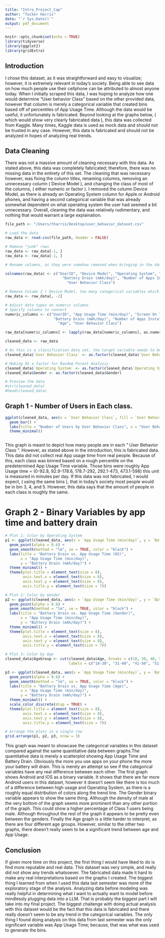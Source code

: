 ```yaml
---
title: "Intro_Project_Cap"
author: "Tucker Harris"
date: "`r Sys.Date()`"
output: pdf_document
---
```


```r
knitr::opts_chunk$set(echo = TRUE)
library(tidyverse)
library(ggplot2)
library(gridExtra)
```

## Introduction
I chose this dataset, as it was straightforward and easy to visualize; however, it is extremely relevant in today's society. Being able to see data on how much people use their cellphone can be attributed to almost anyone today. When I initially scraped this data, I was hoping to analyze how one would determine "User behavior Class" based on the other provided data, however that column is merely a categorical variable that created bins based off of percentiles of App Usage Time. Although the data would be useful, it unfortunately is fabricated. Beyond looking at the graphs below, ( which would show very clearly fabricated data ), this data was collected from Kaggle. Many times, Kaggle data is used as mock data and should not be trusted in any case. However, this data is fabricated and should not be analyzed in hopes of analyzing real trends. 

## Data Cleaning

There was not a massive amount of cleaning necessary with this data. As stated above, this data was completely fabricated; therefore, there was no missing data in the entirety of this set. The cleaning that was necessary however, was fixing the column titles, renaming columns, removing an unnecessary column ( Device Model ), and changing the class of most of the columns, ( either numeric or factor ). I removed the column Device Model, as there is already an Operating System column for Apple or Android phones, and having a second categorical variable that was already somewhat dependent on what operating system the user had seemed a bit unnecessary. Overall, cleaning the data was relatively rudimentary, and nothing that would warrant a large explaination. 




```r

file_path <- "/Users/tharris/Desktop/user_behavior_dataset.csv"

# Load the data
raw_data <- read.csv(file_path, header = FALSE)


```



```r

# Remove "junk" rows
raw_data <- raw_data[-1, ]
raw_data <- raw_data[-1, ]

# Rename columns, as they were somehow removed when bringing in the data

colnames(raw_data) <- c("UserID", "Device Model", "Operating System", "App Usage Time (min/day)", "Screen On Time (hours/day)",
                          "Battery Drain (mAh/day)", "Number of Apps Installed", "Data Usage (MB/day)", "Age", "Gender", 
                            "User Behavior Class")

# Remove Column 2 ( Device Model, too many categorical variables which don't seem necessary )
raw_data <- raw_data[, -2]

# Adjust data types on numeric columns
# Specify columns to convert
numeric_columns <- c("UserID", "App Usage Time (min/day)", "Screen On Time (hours/day)",
                      "Battery Drain (mAh/day)", "Number of Apps Installed", "Data Usage (MB/day)",
                        "Age", "User Behavior Class")

raw_data[numeric_columns] <- lapply(raw_data[numeric_columns], as.numeric)

cleaned_data <- raw_data

# As this is a classification data set, the target variable needs to be a factor
cleaned_data$`User Behavior Class` <- as.factor(cleaned_data$`User Behavior Class`)

# Making OS a factor for Random Forest Analysis
cleaned_data$`Operating System` <- as.factor(cleaned_data$`Operating System`)
cleaned_data$Gender <- as.factor(cleaned_data$Gender)
```

```r
# Preview the data
#str(cleaned_data)
#head(cleaned_data)

```

\newpage

## Graph 1 - Number of Users in Each class.

```r

ggplot(cleaned_data, aes(x = `User Behavior Class`, fill = `User Behavior Class`)) +
  geom_bar() +
  labs(title = "Number of Users by User Behavior Class", x = "User Behavior Class", y = "Count") +
  theme_minimal()



```





This graph is meant to depict how many people are in each " User Behavior Class ". However, as stated above in the introduction, this is fabricated data. This data did not collect real App usage time from real people. Because of this, each class was binned based on a rough percentile on the predetermined App Usage Time variable. Those bins were roughly App Usage time = (0-92.8, 92.9-178.6, 178.7-292, 292.1-473, 473.1-598) this unit is measured in minutes per day. If this data was not fabricated, I would expect, ( using the same bins ), that in today's society most people would be in bin 3, 4, and 5. However, this data says that the amount of people in each class is roughly the same. 



\newpage

# Graph 2 - Binary Variables by app time and battery drain

```r

# Plot 1: Color by Operating System
p1 <- ggplot(cleaned_data, aes(x = `App Usage Time (min/day)`, y = `Battery Drain (mAh/day)`, color = `Operating System`)) +  
  geom_point(alpha = 0.6) +  
  geom_smooth(method = "lm", se = TRUE, color = "black") +  
  labs(title = "Battery Drain vs. App Usage Time (OS)", 
       x = "App Usage Time (min/day)", 
       y = "Battery Drain (mAh/day)") +  
  theme_minimal() +
  theme(plot.title = element_text(size = 8), 
        axis.text.x = element_text(size = 8),  
        axis.text.y = element_text(size = 8),
        axis.title.y = element_text(size = 7))

# Plot 2: Color by Gender
p2 <- ggplot(cleaned_data, aes(x = `App Usage Time (min/day)`, y = `Battery Drain (mAh/day)`, color = Gender)) +  
  geom_point(alpha = 0.6) +  
  geom_smooth(method = "lm", se = TRUE, color = "black") +  
  labs(title = "Battery Drain vs. App Usage Time (Gender)", 
       x = "App Usage Time (min/day)", 
       y = "Battery Drain (mAh/day)") +  
  theme_minimal() +
  theme(plot.title = element_text(size = 8), 
        axis.text.x = element_text(size = 8),  
        axis.text.y = element_text(size = 8),
        axis.title.y = element_text(size = 7))

# Plot 3: Color by Age
cleaned_data$AgeGroup <- cut(cleaned_data$Age, breaks = c(18, 30, 40, 50, 60), 
                             labels = c("18-30", "31-40", "41-50", "51-60"))

p3 <- ggplot(cleaned_data, aes(x = `App Usage Time (min/day)`, y = `Battery Drain (mAh/day)`, color = AgeGroup)) +  
  geom_point(alpha = 0.6) +  
  geom_smooth(method = "lm", se = TRUE, color = "black") +  
  labs(title = "Battery Drain vs. App Usage Time (Age)", 
       x = "App Usage Time (min/day)", 
       y = "Battery Drain (mAh/day)") +  
  theme_minimal() +
  scale_color_discrete(drop = TRUE) +
  theme(plot.title = element_text(size = 8), 
        axis.text.x = element_text(size = 8),  
        axis.text.y = element_text(size = 8),
        axis.title.y = element_text(size = 7))

# Arrange the plots in a single row
grid.arrange(p1, p2, p3, nrow = 3)

```


This graph was meant to showcase the categorical variables in this dataset compared against the same quantitative data between graphs.The quantitative data is merely a scatterplot showing App Usage Time and Battery Drain. Obviously the more you use apps on your phone the more your battery will drain. This is merely an attempt so see if the categorical variables have any real difference between each other. The first graph shows Android and IOS as a binary variable. It shows that there are far more Android users in this dataset, however it doesn't seem like there is too much of a difference between high usage and Operating System, as there is a roughly equal distribution of colors along the trend line. The Gender binary variable appears to show the same thing. Although the density of male at the very bottom of the graph seems more prominent than any other portion of the graph. This could show a higher percentage of Class 1 users being male. Although throughout the rest of the graph it appears to be pretty even between the genders. Finally the Age graph is a little harder to interpret, as there are four different age groups. However, similar to the other two graphs, there doesn't really seem to be a significant trend between age and App Usage. 

\newpage

## Conclusion

If given more time on this project, the first thing I would have liked to do is find more reputable and real data. This dataset was very simple, and really did not show any trends whatsoever. The fabricated data made it hard to make any real interpretations based on the graphs I created. The biggest thing I learned from when I used this data last semester was more of the exploratory stage of the analysis. Analyzing data before modeling was really helpful in determining what I want to actually want to model before mindlessly plugging data into a LLM. That is probably the biggest part I will take into my final project. The biggest challenge with doing actual analysis with this dataset would be the fact that this data is fabricated and there really doesn't seem to be any trend in the categorical variables. The only thing I found doing analysis on this data from last semester was the only significant variable was App Usage Time; because, that was what was used to generate the bins.
